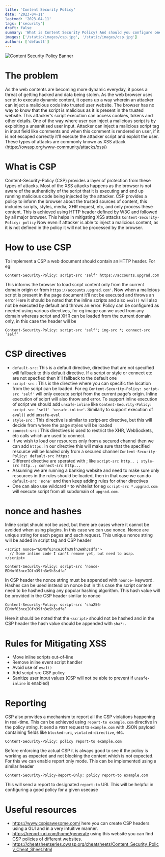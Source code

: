 ```yaml
---
title: 'Content Security Policy'
date: '2023-04-11'
lastmod: '2023-04-11'
tags: ['security']
draft: false
summary: 'What is Content Security Policy? And should you configure one for your web app?'
images: ['/static/images/csp.jpg', '/static/images/csp.jpg']
authors: ['default']
---
```


![Content Security Policy Banner](/static/images/csp.jpg)

# The problem

As the web contents are becoming more dynamic everyday, it poses a threat of getting hacked and data being stolen. As the web browser uses script to execute dynamic content, it opens up a way wherein an attacker can inject a malicious code into trusted user website. The browser has no way to know that the script is malicious as it is present in the trusted website. This attacker's script execution can access cookies, tokens and other details. One of the way where user can inject a malicious script is by exploiting a unsanitised user input. Attacker can inject a malicious script tag in input field like comments and when this comment is rendered on user, if it is not escaped correctly it'll execute the attacker script and exploit the user. These types of attacks are commonly known as XSS attack (https://owasp.org/www-community/attacks/xss/)

# What is CSP

Content-Security-Policy (CSP) provides a layer of protection from these types of attacks. Most of the XSS attacks happens as the browser is not aware of the authenticity of the script that it is executing and end up running malicious code being injected by the attacker. CSP provides a policy to inform the browser about the trusted sources of content, this includes scripts, styles, media, XHR request, etc, and only process these content. This is achieved using HTTP header defined by W3C and followed by all major browser. This helps in mitigating XSS attacks
`Content-Security-Policy: policy`
Now even if attacker is able to inject a malicious content, as it is not defined in the policy it will not be processed by the browser.

# How to use CSP

To implement a CSP a web document should contain an HTTP header. For eg

```
Content-Security-Policy: script-src 'self' https://accounts.upgrad.com
```

This informs the browser to load script content only from the current domain origin or from `https://accounts.upgrad.com'`. Now when a malicious script is present in the page document it’ll not be executed and throws an error
Here it should be noted that the inline scripts and also `eval()` will also not be executed by default and throws an error. Policy can be configured as needed using various directives, for eg image can we used from any domain whereas script and XHR can be loaded from the current domain only, in this case the header will be

```
Content-Security-Policy: script-src 'self'; img-src *; connect-src ‘self’
```

# CSP directives

- `default-src`: This is a default directive, directive that are not specified will fallback to this default directive. If a script or style or connect etc are not specfied then it'll fallback to the default one
- `script-src` : This is the directive where you can specific the location from the script can be loaded. For eg `Content-Security-Policy: script-src 'self'` will only execute script from the current page's origin. Inline execution of sciprt will also throw and error. To support inline execution of script we should add `unsafe-inline` like `Content-Security-Policy: script-src 'self' 'unsafe-inline'`. Similarly to support execution of `eval()` add `unsafe-eval`
- `style-src` : This directive is similar to script-src directive, but this will decide from where the page styles will be loaded
- `connect-src` : This directives is used to restrict the XHR, WebSockets, etc calls which are used to connect.
- If we wish to load our resources only from a secured channel then we can add `https:` in our directive this will make sure that the specified resource will be loaded only from a secured channel `Content-Security-Policy: default-src https:`
- Different directive are sperated with ; like `script-src http.. ; style-src http..; connect-src http...`
- Assuming we are running a banking website and need to make sure only resources in the rules should be loaded, then in that case we can do `default-src 'none'` and then keep adding rules for other directives
- One can also use wildcard `*` to whitelist for eg `script-src *.upgrad.com` will execute script from all subdomain of `upgrad.com`.

# nonce and hashes

Inline script should not be used, but there are cases where it cannot be avoided when using plugins. In this case we can use nonce. Nonce are unique string for each pages and each request. This unique nonce string will be added in script tag and CSP header

```
<script nonce="EDNnf03nceIOfn39fn3e9h3sdfa">
  // Some inline code I can't remove yet, but need to asap.
</script>
```

```
Content-Security-Policy: script-src ‘nonce-EDNnf03nceIOfn39fn3e9h3sdfa’
```

In CSP header the nonce string must be appended with `nounce-` keyword.
Hashes can be used instead on nonce but in this case the script content need to be hashed using any popular hashing algorithm. This hash value will be provided in the CSP header similar to nonce

```
Content-Security-Policy: script-src ‘sha256-EDNnf03nceIOfn39fn3e9h3sdfa’
```

Here it should be noted that the `<script>` should not be hashed and in the CSP header the hash value should be appended with `sha*-`.

# Rules for Mitigating XSS

- Move inline scripts out-of-line
- Remove inline event script handler
- Avoid use of `eval()`
- Add script-src CSP policy
- Sanitize user input values (CSP will not be able to prevent if `unsafe-inline` is enabled)

# Reporting

CSP also provides a mechanism to report all the CSP violations happening in real-time. This can be achieved using `report-to example.com` directive in the policy string. It send a `POST` request to `example.com` with JSON payload containing fields like `blocked-uri`, `violated-directive`, etc.

```
Content-Security-Policy: policy report-to example.com
```

Before enforcing the actual CSP it is always good to see if the policy is working as expected and not blocking the content which is not expected. For this we can enable report only mode. This can be implemented using a similar header

```
Content-Security-Policy-Report-Only: policy report-to example.com
```

This will send a report to designated `report-to` URI. This will be helpful in configuring a good policy for a given usecase

# Useful resources

- https://www.cspisawesome.com/ here you can create CSP headers using a GUI and in a very intuitive manner.
- https://report-uri.com/home/generate using this website you can find CSP policies of different websites.
- https://cheatsheetseries.owasp.org/cheatsheets/Content_Security_Policy_Cheat_Sheet.html
